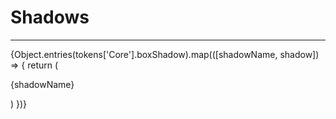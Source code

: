 
# Shadows
  <hr style={{margin: '0px', filter: 'contrast(600%) invert(0.7)', height: '2px' }}/>

<div style={{display: 'flex', gap: '2vw', flexWrap: 'wrap'}}>
  {Object.entries(tokens['Core'].boxShadow).map(([shadowName, shadow]) => {
    return (
      <div style={{display: 'flex', flexDirection: 'column'}}>
        <p>{shadowName}</p>
        <div style={{width:  '8vw', minHeight: '8vw', backgroundColor: 'transparent', boxShadow: shadow.value }}/>
      </div>
    )
  })}
</div>
